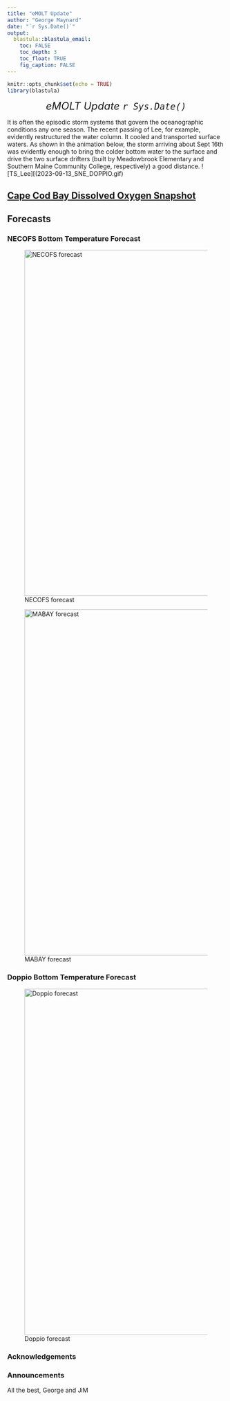 ```yaml
---
title: "eMOLT Update"
author: "George Maynard"
date: "`r Sys.Date()`"  
output: 
  blastula::blastula_email:
    toc: FALSE
    toc_depth: 3
    toc_float: TRUE
    fig_caption: FALSE
---
```


```r
knitr::opts_chunk$set(echo = TRUE)
library(blastula)
```

<center> 

<font size="5"> *eMOLT Update `r Sys.Date()` * </font>

</center>
It is often the episodic storm systems that govern the oceanographic conditions any one season. The recent passing of Lee, for example, evidently restructured the water column. It cooled and transported surface waters. As shown in the animation below, the storm arriving about Sept 16th was evidently enough to bring the colder bottom water to the surface and drive the two surface drifters (built by Meadowbrook Elementary and Southern Maine Community College, respectively) a good distance. 
![TS_Lee][(2023-09-13_SNE_DOPPIO.gif)
          
## [Cape Cod Bay Dissolved Oxygen Snapshot](https://experience.arcgis.com/experience/0d553dfc6c60487cb1f4d20b5366ee0b/page/Map-Page/)


## Forecasts


### NECOFS Bottom Temperature Forecast

![NECOFS forecast](NECOFS_GOM.gif){width=800px}

![MABAY forecast](NECOFS_MABAY.gif){width=800px}

### Doppio Bottom Temperature Forecast

![Doppio forecast](DOPPIO_forecast_F.gif){width=800px}

### Acknowledgements


### Announcements


All the best,
George and JiM
